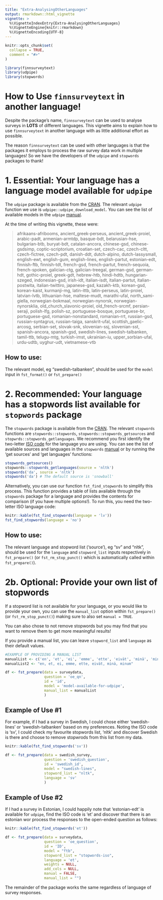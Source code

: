 ```yaml
---
title: "Extra-AnalysingOtherLanguages"
output: rmarkdown::html_vignette
vignette: >
  %\VignetteIndexEntry{Extra-AnalysingOtherLanguages}
  %\VignetteEngine{knitr::rmarkdown}
  %\VignetteEncoding{UTF-8}
---
```


```r
knitr::opts_chunk$set(
  collapse = TRUE,
  comment = "#>"
)
```

```r
library(finnsurveytext)
library(udpipe)
library(stopwords)
```

# How to Use `finnsurveytext` in another language!

Despite the package's name, `finnsurveytext` can be used to analyse surveys in **LOTS** of different languages. This vignette aims to explain how to use `finnsurveytext` in another language with as little additional effort as possible. 

The reason `finnsurveytext` can be used with other languages is that the packages it employs to process the raw survey data work in multiple languages! So we have the developers of the `udpipe` and `stopwords` packages to thank! 

# 1. Essential: Your language has a language model available for `udpipe` 

The `udpipe` package is available from the [CRAN](https://CRAN.R-project.org/package=udpipe). The relevant `udpipe` function we use is `udpipe::udpipe_download_model`. You can see the list of available models in the `udpipe` [manual](https://cran.r-project.org/web/packages/udpipe/udpipe.pdf). 

At the time of writing this vignette, these were: 

> afrikaans-afribooms, ancient_greek-perseus, ancient_greek-proiel, arabic-padt, armenian-armtdp, basque-bdt, belarusian-hse, bulgarian-btb, buryat-bdt, catalan-ancora, chinese-gsd, chinese-gsdsimp, coptic-scriptorium, croatian-set, czech-cac, czech-cltt, czech-fictree, czech-pdt, danish-ddt, dutch-alpino, dutch-lassysmall, english-ewt, english-gum, english-lines, english-partut, estonian-edt, finnish-ftb, finnish-tdt, french-gsd, french-partut, french-sequoia, french-spoken, galician-ctg, galician-treegal, german-gsd, german-hdt, gothic-proiel, greek-gdt, hebrew-htb, hindi-hdtb, hungarian-szeged, indonesian-gsd, irish-idt, italian-isdt, italian-partut, italian-postwita, italian-twittiro, japanese-gsd, kazakh-ktb, korean-gsd, korean-kaist, kurmanji-mg, latin-ittb, latin-perseus, latin-proiel, latvian-lvtb, lithuanian-hse, maltese-mudt, marathi-ufal, north_sami-giella, norwegian-bokmaal, norwegian-nynorsk, norwegian-nynorsklia, old_church_slavonic-proiel, old_french-srcmf, persian-seraji, polish-lfg, polish-sz, portuguese-bosque, portuguese-br, portuguese-gsd, romanian-nonstandard, romanian-rrt, russian-gsd, russian-syntagrus, russian-taiga, sanskrit-ufal, scottish_gaelic-arcosg, serbian-set, slovak-snk, slovenian-ssj, slovenian-sst, spanish-ancora, spanish-gsd, swedish-lines, swedish-talbanken, tamil-ttb, telugu-mtg, turkish-imst, ukrainian-iu, upper_sorbian-ufal, urdu-udtb, uyghur-udt, vietnamese-vtb

## How to use: 
The relevant model, eg "swedish-talbanken", should be used for the `model` input in `fst_format()` or `fst_prepare()`



# 2. Recommended: Your language has a stopwords list available for `stopwords` package

The `stopwords` package is available from the [CRAN](https://CRAN.R-project.org/package=stopwords). The relevant `stopwords` functions are `stopwords::stopwords`,  `stopwords::stopwords_getsources` and `stopwrds::stopwords_getlanguages`. We recommend you first identify the two-letter [ISO code](https://en.wikipedia.org/wiki/List_of_ISO_639_language_codes) for the language you are using. You can see the list of available sources and languages in the `stopwords` [manual](https://cran.r-project.org/web/packages/stopwords/stopwords.pdf) or by running the 'get sources' and 'get languages' functions: 

```r
stopwords_getsources()
stopwords::stopwords_getlanguages(source = 'nltk')
stopwords('da', source = 'nltk')
stopwords('da') # The default source is 'snowball'

```
Alternatively, you can use our function `fst_find_stopwords` to simplify this process. This function provides a table of lists available through the `stopwords` package for a language and provides the contents for comparison (if you have multiple options!). To run this, you need the two-letter ISO language code: 

```r
knitr::kable(fst_find_stopwords(language = 'lv'))
fst_find_stopwords(language = 'no')
```


## How to use: 
The relevant language and stopword list ('source'), eg "sv" and "nltk", should be used for the `language` and `stopword_list` inputs respectively in `fst_prepare()` (or `fst_rm_stop_punct()` which is automatically called within `fst_prepare()`).

# 2b. Optional: Provide your own list of stopwords
If a stopword list is not available for your language, or you would like to provide your own, you can use the `manual_list` option within `fst_prepare()` (or `fst_rm_stop_punct()`) making sure to also set `manual = TRUE`. 

You can also chose to not remove stopwords but you may find that you want to remove them to get more meaningful results!

If you provide a manual list, you can leave `stopword_list` and `language` as their default values. 

```r
#EXAMPLE OF PROVIDING A MANUAL LIST
manualList <- c('en', 'et', 'ei', 'emme', 'ette', 'eivät', 'minä', 'minum')
manualList2 <- "en, et, ei, emme, ette, eivät, minä, minum"

df <- fst_prepare(data = surveydata,
                  question = 'oe_qn',
                  id = 'id',
                  model = 'model-available-for-udpipe',
                  manual_list = manualList
                  )
```

## Example of Use #1
For example, if I had a survey in Swedish, I could chose either 'swedish-lines' or 'swedish-talbanken' based on my preferences. Noting the ISO code is 'sv', I could check my favourite stopwords list, 'nltk' and discover Swedish is there and choose to remove stopwrods from this list from my data. 

```r
knitr::kable(fst_find_stopwords('sv'))
```
```r
df <- fst_prepare(data = swedish_survey,
                  question = 'swedish_question',
                  id = 'swedish_id',
                  model = "swedish-lines",
                  stopword_list = "nltk",
                  language = 'sv'
                  )


```


## Example of Use #2
If I had a survey in Estonian, I could happily note that 'estonian-edt' is available for `udpipe`, find the ISO code is 'et' and discover that there is an estonian wor process the responses to the open-ended question as follows: 

```r
knitr::kable(fst_find_stopwords('et'))
```


```r
df <- fst_prepare(data = surveydata,
                  question = 'oe_question',
                  id = 'ID',
                  model = "ftb",
                  stopword_list = "stopwords-iso",
                  language = 'et',
                  weights = NULL,
                  add_cols = NULL,
                  manual = FALSE,
                  manual_list = "")
```


The remainder of the package works the same regardless of language of survey responses. 

